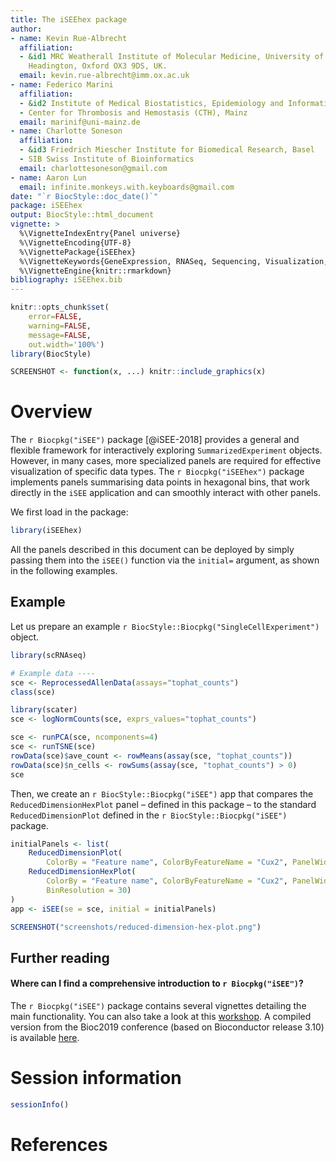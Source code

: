 ```yaml
---
title: The iSEEhex package
author:
- name: Kevin Rue-Albrecht
  affiliation: 
  - &id1 MRC Weatherall Institute of Molecular Medicine, University of Oxford,
    Headington, Oxford OX3 9DS, UK.
  email: kevin.rue-albrecht@imm.ox.ac.uk
- name: Federico Marini
  affiliation: 
  - &id2 Institute of Medical Biostatistics, Epidemiology and Informatics (IMBEI), Mainz
  - Center for Thrombosis and Hemostasis (CTH), Mainz
  email: marinif@uni-mainz.de
- name: Charlotte Soneson
  affiliation: 
  - &id3 Friedrich Miescher Institute for Biomedical Research, Basel
  - SIB Swiss Institute of Bioinformatics
  email: charlottesoneson@gmail.com
- name: Aaron Lun
  email: infinite.monkeys.with.keyboards@gmail.com  
date: "`r BiocStyle::doc_date()`"
package: iSEEhex
output: BiocStyle::html_document
vignette: >
  %\VignetteIndexEntry{Panel universe}
  %\VignetteEncoding{UTF-8}  
  %\VignettePackage{iSEEhex}
  %\VignetteKeywords{GeneExpression, RNASeq, Sequencing, Visualization, QualityControl, GUI}
  %\VignetteEngine{knitr::rmarkdown}
bibliography: iSEEhex.bib  
---
```


```r
knitr::opts_chunk$set(
    error=FALSE,
    warning=FALSE,
    message=FALSE,
    out.width='100%')
library(BiocStyle)
```

```r
SCREENSHOT <- function(x, ...) knitr::include_graphics(x)
```

# Overview

The `r Biocpkg("iSEE")` package [@iSEE-2018] provides a general and flexible framework for interactively exploring `SummarizedExperiment` objects.
However, in many cases, more specialized panels are required for effective visualization of specific data types.
The `r Biocpkg("iSEEhex")` package implements panels summarising data points in hexagonal bins, that work directly in the `iSEE` application and can smoothly interact with other panels.

We first load in the package:

```r
library(iSEEhex)
```

All the panels described in this document can be deployed by simply passing them into the `iSEE()` function via the `initial=` argument, as shown in the following examples.

## Example

Let us prepare an example `r BiocStyle::Biocpkg("SingleCellExperiment")` object.

```r
library(scRNAseq)

# Example data ----
sce <- ReprocessedAllenData(assays="tophat_counts")
class(sce)

library(scater)
sce <- logNormCounts(sce, exprs_values="tophat_counts")

sce <- runPCA(sce, ncomponents=4)
sce <- runTSNE(sce)
rowData(sce)$ave_count <- rowMeans(assay(sce, "tophat_counts"))
rowData(sce)$n_cells <- rowSums(assay(sce, "tophat_counts") > 0)
sce
```

Then, we create an `r BiocStyle::Biocpkg("iSEE")` app that compares the
`ReducedDimensionHexPlot` panel -- defined in this package -- to the
standard `ReducedDimensionPlot` defined in the `r BiocStyle::Biocpkg("iSEE")`
package.

```r
initialPanels <- list(
    ReducedDimensionPlot(
        ColorBy = "Feature name", ColorByFeatureName = "Cux2", PanelWidth = 6L),
    ReducedDimensionHexPlot(
        ColorBy = "Feature name", ColorByFeatureName = "Cux2", PanelWidth = 6L,
        BinResolution = 30)
)
app <- iSEE(se = sce, initial = initialPanels)
```

```r
SCREENSHOT("screenshots/reduced-dimension-hex-plot.png")
```

## Further reading

#### Where can I find a comprehensive introduction to `r Biocpkg("iSEE")`? {-}

The `r Biocpkg("iSEE")` package contains several vignettes detailing the main functionality. 
You can also take a look at this [workshop](https://iSEE.github.io/iSEEWorkshop2019/index.html). 
A compiled version from the Bioc2019 conference (based on Bioconductor release 3.10) is available [here](http://biocworkshops2019.bioconductor.org.s3-website-us-east-1.amazonaws.com/page/iSEEWorkshop2019__iSEE-lab/).

# Session information {-}

```r
sessionInfo()
```

# References {-}
